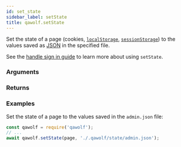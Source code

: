 ```yaml
---
id: set_state
sidebar_label: setState
title: qawolf.setState
---
```



<Syntax code="setState(page, savePath)" />

Set the state of a page (cookies, [`localStorage`](https://developer.mozilla.org/en-US/docs/Web/API/Window/localStorage), [`sessionStorage`](https://developer.mozilla.org/en-US/docs/Web/API/Window/sessionStorage)) to the values saved as [JSON](https://developer.mozilla.org/en-US/docs/Web/JavaScript/Reference/Global_Objects/JSON) in the specified file.

See the [handle sign in guide](../../handle_sign_in) to learn more about using `setState`.

### Arguments

<ArgumentSaveState isSaved />

### Returns

<ReturnVoid />

### Examples

Set the state of a page to the values saved in the `admin.json` file:

```js
const qawolf = require('qawolf');
// ...
await qawolf.setState(page, './.qawolf/state/admin.json');
```
